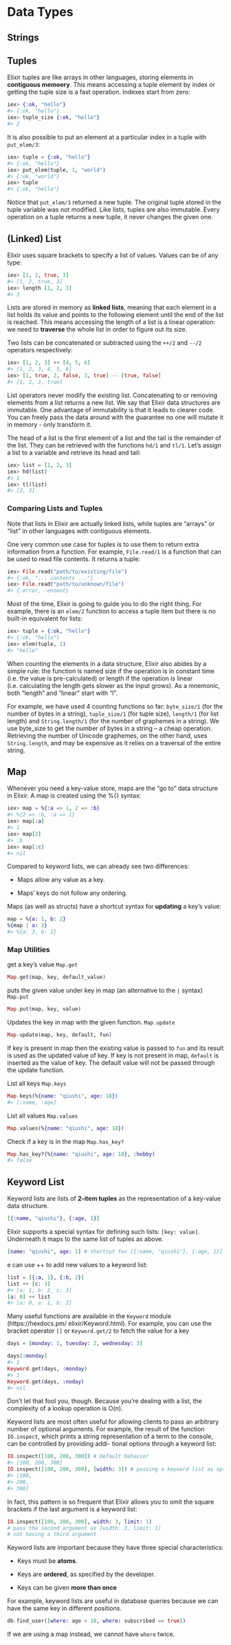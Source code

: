 # Data Types


## Strings

## Tuples

Elixir tuples are like arrays in other languages, storing elements in **contiguous memoery**. This means accessing a tuple element by index or getting the tuple size is a fast operation. Indexes start from zero:

```elixir
iex> {:ok, "hello"}
#> {:ok, "hello"}
iex> tuple_size {:ok, "hello"}
#> 2
```


It is also possible to put an element at a particular index in a tuple with `put_elem/3`:

```elixir
iex> tuple = {:ok, "hello"}
#> {:ok, "hello"}
iex> put_elem(tuple, 1, "world")
#> {:ok, "world"}
iex> tuple
#> {:ok, "hello"}
```

Notice that `put_elem/3` returned a new tuple. The original tuple stored in the tuple variable was not modified. Like lists, tuples are also immutable. Every operation on a tuple returns a new tuple, it never changes the given one.

## (Linked) List

Elixir uses square brackets to specify a list of values. Values can be of any type:

```elixir
iex> [1, 2, true, 3]
#> [1, 2, true, 3]
iex> length [1, 2, 3]
#> 3
```

Lists are stored in memory as **linked lists**, meaning that each element in a list holds its value and points to the following element until the end of the list is reached. This means accessing the length of a list is a linear operation: we need to **traverse** the whole list in order to figure out its size.

Two lists can be concatenated or subtracted using the `++/2` and `--/2` operators respectively:

```elixir
iex> [1, 2, 3] ++ [4, 5, 6]
#> [1, 2, 3, 4, 5, 6]
iex> [1, true, 2, false, 3, true] -- [true, false]
#> [1, 2, 3, true]
```

List operators never modify the existing list. Concatenating to or removing elements from a list returns a new list. We say that Elixir data structures are immutable. One advantage of immutability is that it leads to clearer code. You can freely pass the data around with the guarantee no one will mutate it in memory - only transform it.

The head of a list is the first element of a list and the tail is the remainder of the list. They can be retrieved with the functions `hd/1` and `tl/1`. Let’s assign a list to a variable and retrieve its head and tail:

```elixir
iex> list = [1, 2, 3]
iex> hd(list)
#> 1
iex> tl(list)
#> [2, 3]
```

### Comparing Lists and Tuples

Note that lists in Elixir are actually linked lists, while tuples are "arrays" or "list" in other languages with contiguous elements.

One very common use case for tuples is to use them to return extra information from a function. For example, `File.read/1` is a function that can be used to read file contents. It returns a tuple:


```elixir
iex> File.read("path/to/existing/file")
#> {:ok, "... contents ..."}
iex> File.read("path/to/unknown/file")
#> {:error, :enoent}
```
Most of the time, Elixir is going to guide you to do the right thing. For example, there is an `elem/2` function to access a tuple item but there is no built-in equivalent for lists:

```elixir
iex> tuple = {:ok, "hello"}
#> {:ok, "hello"}
iex> elem(tuple, 1)
#> "hello"
```

When counting the elements in a data structure, Elixir also abides by a simple rule: the function is named size if the operation is in constant time (i.e. the value is pre-calculated) or length if the operation is linear (i.e. calculating the length gets slower as the input grows). As a mnemonic, both “length” and “linear” start with “l”.

For example, we have used 4 counting functions so far: `byte_size/1` (for the number of bytes in a string), `tuple_size/1` (for tuple size), `length/1` (for list length) and `String.length/1` (for the number of graphemes in a string). We use byte_size to get the number of bytes in a string – a cheap operation. Retrieving the number of Unicode graphemes, on the other hand, uses `String.length`, and may be expensive as it relies on a traversal of the entire string.

## Map

Whenever you need a key-value store, maps are the “go to” data structure in Elixir. A map is created using the %{} syntax:

```elixir
iex> map = %{:a => 1, 2 => :b}
#> %{2 => :b, :a => 1}
iex> map[:a]
#> 1
iex> map[2]
#> :b
iex> map[:c]
#> nil
```

Compared to keyword lists, we can already see two differences:

- Maps allow any value as a key.

- Maps’ keys do not follow any ordering.

Maps (as well as structs) have a shortcut syntax for **updating** a key’s value:

```elixir
map = %{a: 1, b: 2}
%{map | a: 3}
#> %{a: 3, b: 2}
```

### Map Utilities

get a key's value `Map.get`

```elixir
Map.get(map, key, default_value)
```

puts the given value under key in map (an alternative to the `|` syntax) `Map.put`

```elixir
Map.put(map, key, value)
```

Updates the key in map with the given function. `Map.update`

```elixir
Map.update(map, key, default, fun)
```

If key is present in map then the existing value is passed to `fun` and its
result is used as the updated value of key. If key is not present in map,
`default` is inserted as the value of key. The default value will not be passed
through the update function.

List all keys `Map.keys`

```elixir
Map.keys(%{name: "qiushi", age: 18})
#> [:name, :age]
```

List all values `Map.values`

```elixir
Map.values(%{name: "qiushi", age: 18})
```

Check if a key is in the map `Map.has_key?`

```elixir
Map.has_key?(%{name: "qiushi", age: 18}, :hobby)
#> false
```



## Keyword List

Keyword lists are lists of **2-item tuples** as the representation of a key-value data structure.

``` elixir
[{:name, "qiushi"}, {:age, 1}]
```

 Elixir supports a special syntax for defining such lists: `[key: value]`. Underneath it maps to the same list of tuples as above.

 ```elixir
[name: "qiushi", age: 1] # shortcut for [{:name, "qiushi"}, {:age, 1}]
 ```

 e can use ++ to add new values to a keyword list:


```elixir
list = [{:a, 1}, {:b, 2}]
list ++ [c: 3]
#> [a: 1, b: 2, c: 3]
[a: 0] ++ list
#> [a: 0, a: 1, b: 2]
```


Many useful functions are available in the `Keyword` module (https://hexdocs.pm/ elixir/Keyword.html). For example, you can use the bracket operator `[]` or `Keyword.get/2` to fetch the value for a key

```elixir
days = [monday: 1, tuesday: 2, wednesday: 3]

days[:monday]
#> 1
Keyword.get(days, :monday)
#> 1
Keyword.get(days, :noday)
#> nil
```

Don’t let that fool you, though. Because you’re dealing with a list, the complexity of a lookup operation is O(n).

Keyword lists are most often useful for allowing clients to pass an arbitrary number of
optional arguments. For example, the result of the function `IO.inspect`, which prints
a string representation of a term to the console, can be controlled by providing addi-
tional options through a keyword list:

```elixir
IO.inspect([100, 200, 300]) # Default behavior
#> [100, 200, 300]
IO.inspect([100, 200, 300], [width: 3]) # passing a keyword list as options
#> [100,
#> 200,
#> 300]
```

In fact, this pattern is so frequent that Elixir allows you to omit the square brackets if the last argument is a keyword list:

```elixir
IO.inspect([100, 200, 300], width: 3, limit: 1)
# pass the second argument as [width: 3, limit: 1]
# not having a third argument
```


Keyword lists are important because they have three special characteristics:

- Keys must be **atoms**.

- Keys are **ordered**, as specified by the developer.

- Keys can be given **more than once**

For example, keyword lists are useful in database queries because we can have the same key in different positions.

```elixir
db.find_user([where: age > 18, where: subscribed == true])
```

If we are using a map instead, we cannot have `where` twice.